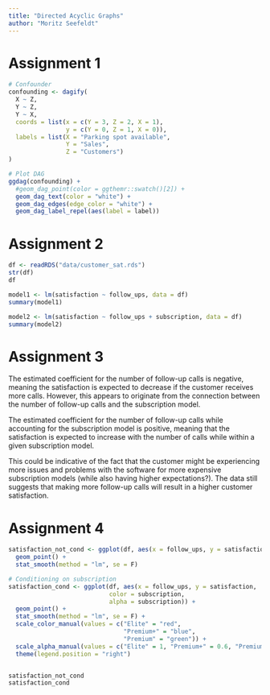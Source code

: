```yaml
---
title: "Directed Acyclic Graphs"
author: "Moritz Seefeldt"
---
```


# Assignment 1
```r
# Confounder
confounding <- dagify(
  X ~ Z,
  Y ~ Z,
  Y ~ X,
  coords = list(x = c(Y = 3, Z = 2, X = 1),
                y = c(Y = 0, Z = 1, X = 0)),
  labels = list(X = "Parking spot available",
                Y = "Sales",
                Z = "Customers")
)

# Plot DAG
ggdag(confounding) +
  #geom_dag_point(color = ggthemr::swatch()[2]) +
  geom_dag_text(color = "white") +
  geom_dag_edges(edge_color = "white") +
  geom_dag_label_repel(aes(label = label))
```
# Assignment 2
```r
df <- readRDS("data/customer_sat.rds")
str(df)
df

model1 <- lm(satisfaction ~ follow_ups, data = df)
summary(model1)

model2 <- lm(satisfaction ~ follow_ups + subscription, data = df)
summary(model2)
```
# Assignment 3
The estimated coefficient for the number of follow-up calls is negative, meaning the satisfaction is expected to decrease if the customer receives more calls. However, this appears to originate from the connection between the number of follow-up calls and the subscription model.

The estimated coefficient for the number of follow-up calls while accounting for the subscription model is positive, meaning that the satisfaction is expected to increase with the number of calls while within a given subscription model.

This could be indicative of the fact that the customer might be experiencing more issues and problems with the software for more expensive subscription models (while also having higher expectations?). 
The data still suggests that making more follow-up calls will result in a higher customer satisfaction.

# Assignment 4

```r

satisfaction_not_cond <- ggplot(df, aes(x = follow_ups, y = satisfaction)) +
  geom_point() +
  stat_smooth(method = "lm", se = F)

# Conditioning on subscription  
satisfaction_cond <- ggplot(df, aes(x = follow_ups, y = satisfaction,
                            color = subscription, 
                            alpha = subscription)) +
  geom_point() +
  stat_smooth(method = "lm", se = F) +
  scale_color_manual(values = c("Elite" = "red",
                                "Premium+" = "blue",
                                "Premium" = "green")) +
  scale_alpha_manual(values = c("Elite" = 1, "Premium+" = 0.6, "Premium" = 0.2)) +
  theme(legend.position = "right")


satisfaction_not_cond
satisfaction_cond
```
